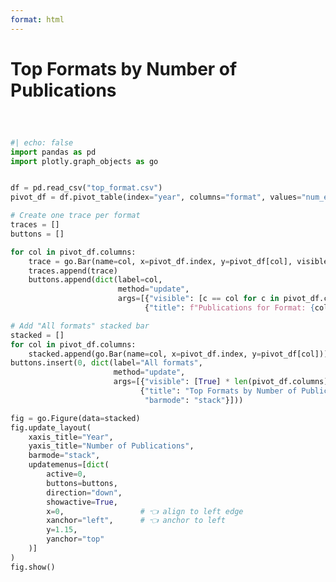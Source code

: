```yaml
---
format: html
---
```


<h1 class="page-top">Top Formats by Number of Publications</h1>

<div style="margin-top: 60px;"></div>


```python
#| echo: false
import pandas as pd
import plotly.graph_objects as go


df = pd.read_csv("top_format.csv")
pivot_df = df.pivot_table(index="year", columns="format", values="num_entry", aggfunc="sum", fill_value=0).sort_index()

# Create one trace per format
traces = []
buttons = []

for col in pivot_df.columns:
    trace = go.Bar(name=col, x=pivot_df.index, y=pivot_df[col], visible=True)
    traces.append(trace)
    buttons.append(dict(label=col,
                        method="update",
                        args=[{"visible": [c == col for c in pivot_df.columns]},
                              {"title": f"Publications for Format: {col} (1912–1922)"}]))

# Add "All formats" stacked bar
stacked = []
for col in pivot_df.columns:
    stacked.append(go.Bar(name=col, x=pivot_df.index, y=pivot_df[col]))
buttons.insert(0, dict(label="All formats",
                       method="update",
                       args=[{"visible": [True] * len(pivot_df.columns)},
                             {"title": "Top Formats by Number of Publications (1912–1922)",
                              "barmode": "stack"}]))

fig = go.Figure(data=stacked)
fig.update_layout(
    xaxis_title="Year",
    yaxis_title="Number of Publications",
    barmode="stack",
    updatemenus=[dict(
        active=0,
        buttons=buttons,
        direction="down",
        showactive=True,
        x=0,                 # 👈 align to left edge
        xanchor="left",      # 👈 anchor to left
        y=1.15,
        yanchor="top"
    )]
)
fig.show()

```